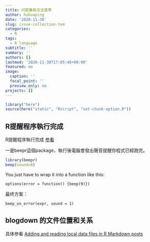 ```yaml
---
title: 问题集和方法荟萃
author: huhuaping
date: '2020-11-30'
slug: issue-collection-tem
categories:
  - R
tags:
  - R language
subtitle: ''
summary: ''
authors: []
lastmod: '2020-11-30T17:05:48+08:00'
featured: no
image:
  caption: ''
  focal_point: ''
  preview_only: no
projects: []
---
```


```r
library("here")
source(here("static", "Rscript", "set-chunk-option.R"))
```

## R提醒程序執行完成

R提醒程序執行完成 [参看](http://lc-research.blogspot.com/2015/02/r.html)

一是beepr這個package，執行後電腦會發出聲音提醒你程式已經跑完。



```r
library(beepr)
beep(sound=8)
```


You just have to wrap it into a function like this: 

```
options(error = function() {beep(9)})
```

最终方案：

```
beep_on_error(expr, sound = 1)
```

## blogdown 的文件位置和关系

具体参看 [Adding and reading local data files in R Markdown posts](https://blogdown-demo.rbind.io/2018/02/27/r-file-paths/#place-file-in-your-post-folder)